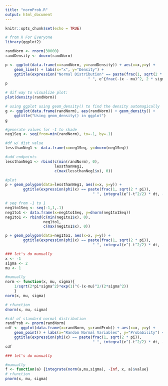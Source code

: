 ```yaml
---
title: "normProb.R"
output: html_document
---
```


```r
knitr::opts_chunk$set(echo = TRUE)
```


```r
# from R For Everyone
library(ggplot2)

randNorm <- rnorm(30000)
randDensity <- dnorm(randNorm)

p <- ggplot(data.frame(x=randNorm, y=randDensity)) + aes(x=x,y=y) + 
    geom_line() + labs(x="x", y="Density") + 
    ggtitle(expression("Normal Distribution" == paste(frac(1, sqrt(2 * pi * sigma^2)),
                                     " ", e^{frac(-(x - mu)^2, 2 * sigma^2)})))
p

# dif way to visualize plot:
plot(density(randNorm))

# using ggplot using geom_density() to find the density automagically
g <- ggplot(data.frame(randNorm), aes(randNorm)) + geom_density() + 
    ggtitle("Using geom_density() in ggplot")
g

#generate values for -1 to shade
neg1Seq <- seq(from=min(randNorm), to=-1, by=.1)

#df w/ dist value
lessthanNeg1 <- data.frame(x=neg1Seq, y=dnorm(neg1Seq))

#add endpoints
lessthanNeg1 <- rbind(c(min(randNorm), 0),
                      lessthanNeg1,
                      c(max(lessthanNeg1$x), 0))

#plot
p + geom_polygon(data=lessthanNeg1, aes(x=x, y=y)) +
        ggtitle(expression(phi(x) == paste(frac(1, sqrt(2 * pi)),
                                       " ", integral(e^(-t^2/2) * dt, -infinity, x))))

# seq from -1 to 1
neg1to1Seq <- seq(-1,1,.1)
neg1to1 <- data.frame(x=neg1to1Seq, y=dnorm(neg1to1Seq))
neg1to1 <- rbind(c(min(neg1to1$x), 0),
                 neg1to1,
                 c(max(neg1to1$x), 0))

p + geom_polygon(data=neg1to1, aes(x=x, y=y)) + 
        ggtitle(expression(phi(x) == paste(frac(1, sqrt(2 * pi)),
                                       " ", integral(e^(-t^2/2) * dt, -infinity, x))))

### let's do manually
x <- -1
sigma <- 2
mu <- 1

#manually
norm <- function(x, mu, sigma){
    1/sqrt(2*pi*sigma^2)*exp(1)^(-(x-mu)^2/(2*sigma^2))
    }
norm(x, mu, sigma)

# rfunction
dnorm(x, mu, sigma)

#cdf of standard normal distribution
randProb <- pnorm(randNorm)
cdf <- ggplot(data.frame(x=randNorm, y=randProb)) + aes(x=x, y=y) + 
    geom_point() + labs(x="Random Normal Variables", y="Probability") + 
    ggtitle(expression(phi(x) == paste(frac(1, sqrt(2 * pi)),
                                       " ", integral(e^(-t^2/2) * dt, -infinity, x))))
cdf

### let's do manually

#manually
f <- function(a) {integrate(norm(a,mu,sigma), -Inf, x, a)$value}
# rfunction
pnorm(x, mu, sigma)

```

